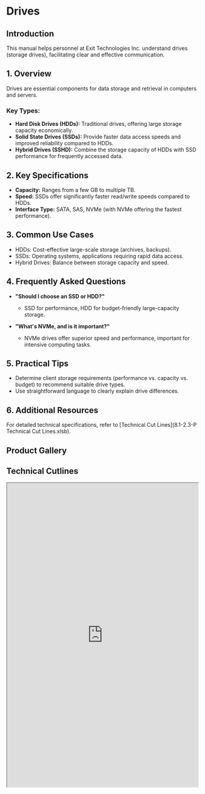 
<ProductTrainingNavBar />

# Drives

## Introduction
This manual helps personnel at Exit Technologies Inc. understand drives (storage drives), facilitating clear and effective communication.

## 1. Overview
Drives are essential components for data storage and retrieval in computers and servers.

### Key Types:
- **Hard Disk Drives (HDDs):** Traditional drives, offering large storage capacity economically.
- **Solid State Drives (SSDs):** Provide faster data access speeds and improved reliability compared to HDDs.
- **Hybrid Drives (SSHD):** Combine the storage capacity of HDDs with SSD performance for frequently accessed data.

## 2. Key Specifications
- **Capacity:** Ranges from a few GB to multiple TB.
- **Speed:** SSDs offer significantly faster read/write speeds compared to HDDs.
- **Interface Type:** SATA, SAS, NVMe (with NVMe offering the fastest performance).

## 3. Common Use Cases
- HDDs: Cost-effective large-scale storage (archives, backups).
- SSDs: Operating systems, applications requiring rapid data access.
- Hybrid Drives: Balance between storage capacity and speed.

## 4. Frequently Asked Questions
- **"Should I choose an SSD or HDD?"**
  - SSD for performance, HDD for budget-friendly large-capacity storage.

- **"What's NVMe, and is it important?"**
  - NVMe drives offer superior speed and performance, important for intensive computing tasks.

## 5. Practical Tips
- Determine client storage requirements (performance vs. capacity vs. budget) to recommend suitable drive types.
- Use straightforward language to clearly explain drive differences.

## 6. Additional Resources
For detailed technical specifications, refer to [Technical Cut Lines](8.1-2.3-P Technical Cut Lines.xlsb).

## Product Gallery

<ProductCarousel 
  images={drives_images}
  title="Storage Drives Gallery"
/>

## Technical Cutlines

<iframe
  src="https://docs.google.com/spreadsheets/d/e/2PACX-1vRKEG_k78qv7qXWAQu3WnnRl7jO-3KWSH1t6PemKWB_UHERHi2SUIlhPcaqQQJhiw/pubhtml?widget=true&headers=false&gid=120239743&single=true"
  width="100%"
  height="800"
  style={{ border: 'none', borderRadius: '8px' }}
  title="Technical Cutlines"
  allowFullScreen
></iframe>

